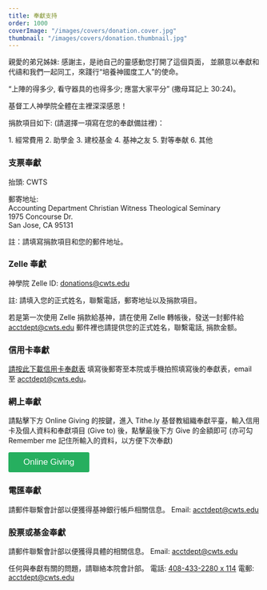 ```yaml
---
title: 奉獻支持
order: 1000
coverImage: "/images/covers/donation.cover.jpg"
thumbnail: "/images/covers/donation.thumbnail.jpg"
---
```




<div class="w-full md:w-3/5 lg:w-2/5 m-4 max-lg:mx-auto lg:float-right">
  <Youtube id="TZGecfDvtAs" title={Site.coverVideoTitle("zh")} />
</div>

親愛的弟兄姊妹: 感謝主，是祂自己的靈感動您打開了這個頁面， 並願意以奉獻和代禱和我們一起同工，來踐行“培養神國度工人”的使命。

“上陣的得多少, 看守器具的也得多少; 應當大家平分” (撒母耳記上 30:24)。

基督工人神學院全體在主裡深深感恩！

<p class="text-maxpurple font-senibold">
  捐款項目如下: (請選擇一項寫在您的奉獻備註裡)：
</p>

<p>1. 經常費用 2. 助學金 3. 建校基金 4. 基神之友 5. 對等奉献 6. 其他</p>

<div class="bg-white p-4 mt-6 mb-6 font-semibold">
<h3 class="mt-0 border-b border-maxpurple">支票奉獻</h3>

抬頭: CWTS

郵寄地址:\
Accounting Department Christian Witness Theological Seminary\
1975 Concourse Dr.\
San Jose, CA 95131

註：請填寫捐款項目和您的郵件地址。

</div>

<div class="bg-white p-4 mt-6 mb-6 font-semibold">
<h3 class="mt-0 border-b border-maxpurple">Zelle 奉獻</h3>

神學院 Zelle ID: donations@cwts.edu

註: 請填入您的正式姓名，聯繫電話，郵寄地址以及捐款項目。

若是第一次使用 Zelle 捐款給基神，請在使用 Zelle 轉帳後，發送一封郵件給 acctdept@cwts.edu 郵件裡也請提供您的正式姓名，聯繫電話, 捐款金额。

</div>

<div class="bg-white p-4 mt-6 mb-6 font-semibold">
<h3 class="mt-0 border-b border-maxpurple">信用卡奉獻</h3>

[請按此下載信用卡奉獻表](/docs/CreditCardDonationForm2.pdf) 填寫後郵寄至本院或手機拍照填寫後的奉獻表，email 至 acctdept@cwts.edu。

</div>

<div class="bg-white p-4 mt-6 mb-6 font-semibold">
<h3 class="mt-0 border-b border-maxpurple">網上奉獻</h3>

請點擊下方 Online Giving 的按鍵，進入 Tithe.ly 基督教組織奉獻平臺，輸入信用卡及個人資料和奉獻項目 (Give to) 後，點擊最後下方 Give 的金額即可 (亦可勾 Remember me 記住所輸入的資料，以方便下次奉獻)

<p>
  <button
    class="tithely-give-btn"
    style="background-color: #26af5f; border: none; color: #fff; padding: 10px 30px; font-size: 17px; cursor: pointer; background-image: none; border-radius: 3px; text-shadow: none; font-weight: normal;"
    data-church-id="217731"
  >
    Online Giving
  </button>
  <script src="https://tithe.ly/widget/v3/give.js?3"></script>
  <script>var tw = create_tithely_widget();</script>
</p>

</div>

<div class="bg-white p-4 mt-6 mb-6 font-semibold">
<h3 class="mt-0 border-b border-maxpurple">電匯奉獻</h3>

請郵件聯繫會計部以便獲得基神銀行帳戶相關信息。 Email: acctdept@cwts.edu

</div>

<div class="bg-white p-4 mt-6 mb-6 font-semibold">
<h3 class="mt-0 border-b border-maxpurple">股票或基金奉獻</h3>

請郵件聯繫會計部以便獲得具體的相關信息。 Email: acctdept@cwts.edu

</div>

任何與奉獻有關的問題，請聯絡本院會計部。 電話: [408-433-2280 x 114](tel:+1-408-433-2280,114) 電郵: acctdept@cwts.edu
